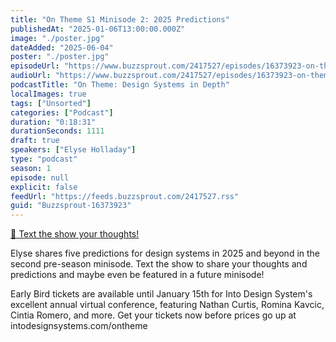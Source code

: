 ```yaml
---
title: "On Theme S1 Minisode 2: 2025 Predictions"
publishedAt: "2025-01-06T13:00:00.000Z"
image: "./poster.jpg"
dateAdded: "2025-06-04"
poster: "./poster.jpg"
episodeUrl: "https://www.buzzsprout.com/2417527/episodes/16373923-on-theme-s1-minisode-2-2025-predictions.mp3"
audioUrl: "https://www.buzzsprout.com/2417527/episodes/16373923-on-theme-s1-minisode-2-2025-predictions.mp3"
podcastTitle: "On Theme: Design Systems in Depth"
localImages: true
tags: ["Unsorted"]
categories: ["Podcast"]
duration: "0:18:31"
durationSeconds: 1111
draft: true
speakers: ["Elyse Holladay"]
type: "podcast"
season: 1
episode: null
explicit: false
feedUrl: "https://feeds.buzzsprout.com/2417527.rss"
guid: "Buzzsprout-16373923"
---
```

[📲 Text the show your thoughts!](https://www.buzzsprout.com/twilio/text_messages/2417527/open_sms)

Elyse shares five predictions for design systems in 2025 and beyond in the second pre-season minisode. Text the show to share your thoughts and predictions and maybe even be featured in a future minisode!  
  
Early Bird tickets are available until January 15th for Into Design System's excellent annual virtual conference, featuring Nathan Curtis, Romina Kavcic, Cintia Romero, and more. Get your tickets now before prices go up at intodesignsystems.com/ontheme
